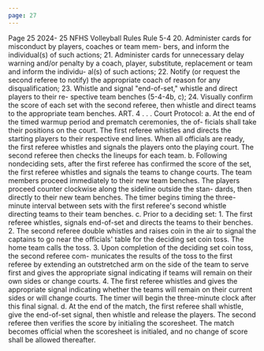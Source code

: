 ```yaml
---
page: 27
---
```


Page 25 2024- 25 NFHS Volleyball Rules Rule 5-4 20. Administer cards for misconduct by players, coaches or team mem- bers, and inform the individual(s) of such actions; 21. Administer cards for unnecessary delay warning and/or penalty by a coach, player, substitute, replacement or team and inform the individu- al(s) of such actions; 22. Notify (or request the second referee to notify) the appropriate coach of reason for any disqualification; 23. Whistle and signal "end-of-set," whistle and direct players to their re- spective team benches (5-4-4b, c); 24. Visually confirm the score of each set with the second referee, then whistle and direct teams to the appropriate team benches. ART. 4 . . . Court Protocol: a. At the end of the timed warmup period and prematch ceremonies, the of- ficials shall take their positions on the court. The first referee whistles and directs the starting players to their respective end lines. When all officials are ready, the first referee whistles and signals the players onto the playing court. The second referee then checks the lineups for each team. b. Following nondeciding sets, after the first referee has confirmed the score of the set, the first referee whistles and signals the teams to change courts. The team members proceed immediately to their new team benches. The players proceed counter clockwise along the sideline outside the stan- dards, then directly to their new team benches. The timer begins timing the three-minute interval between sets with the first referee's second whistle directing teams to their team benches. c. Prior to a deciding set: 1. The first referee whistles, signals end-of-set and directs the teams to their benches. 2. The second referee double whistles and raises coin in the air to signal the captains to go near the officials' table for the deciding set coin toss. The home team calls the toss. 3. Upon completion of the deciding set coin toss, the second referee com- municates the results of the toss to the first referee by extending an outstretched arm on the side of the team to serve first and gives the appropriate signal indicating if teams will remain on their own sides or change courts. 4. The first referee whistles and gives the appropriate signal indicating whether the teams will remain on their current sides or will change courts. The timer will begin the three-minute clock after this final signal. d. At the end of the match, the first referee shall whistle, give the end-of-set signal, then whistle and release the players. The second referee then verifies the score by initialing the scoresheet. The match becomes official when the scoresheet is initialed, and no change of score shall be allowed thereafter.
